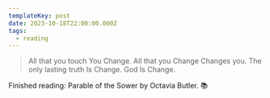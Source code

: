```yaml
---
templateKey: post
date: 2023-10-18T22:00:00.000Z
tags:
  - reading
---
```

> All that you touch You Change. All that you Change Changes you. The only lasting truth Is Change. God Is Change.

Finished reading: Parable of the Sower by Octavia Butler. 📚